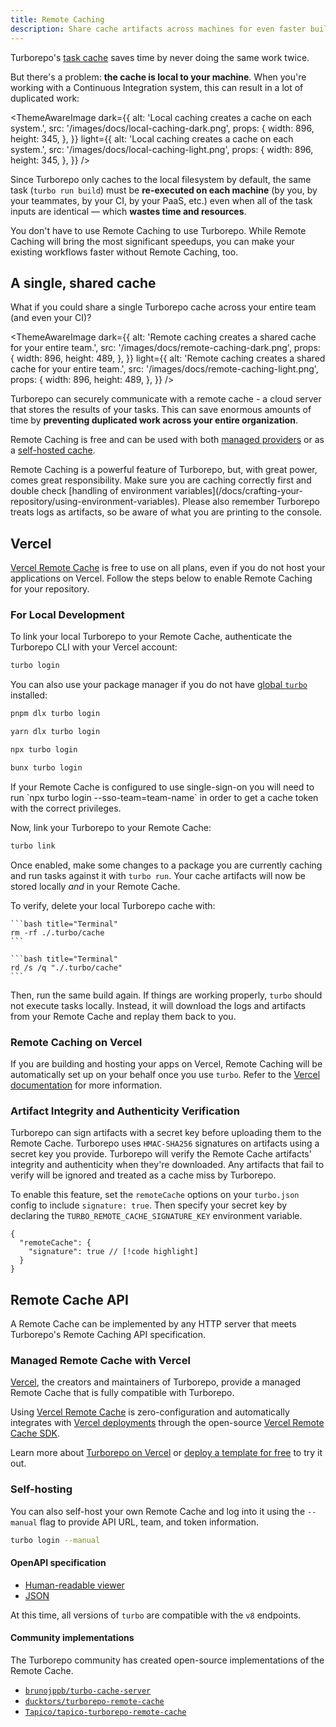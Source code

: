 ```yaml
---
title: Remote Caching
description: Share cache artifacts across machines for even faster builds.
---
```



Turborepo's [task cache](/docs/crafting-your-repository/caching) saves time by never doing the same work twice.

But there's a problem: **the cache is local to your machine**. When you're working with a Continuous Integration system, this can result in a lot of duplicated work:

<ThemeAwareImage
  dark={{
    alt: 'Local caching creates a cache on each system.',
    src: '/images/docs/local-caching-dark.png',
    props: {
      width: 896,
      height: 345,
    },
  }}
  light={{
    alt: 'Local caching creates a cache on each system.',
    src: '/images/docs/local-caching-light.png',
    props: {
      width: 896,
      height: 345,
    },
  }}
/>

Since Turborepo only caches to the local filesystem by default, the same task (`turbo run build`) must be **re-executed on each machine** (by you, by your teammates, by your CI, by your PaaS, etc.) even when all of the task inputs are identical — which **wastes time and resources**.

<Callout type="good-to-know">
  You don't have to use Remote Caching to use Turborepo. While Remote Caching
  will bring the most significant speedups, you can make your existing workflows
  faster without Remote Caching, too.
</Callout>

## A single, shared cache

What if you could share a single Turborepo cache across your entire team (and even your CI)?

<ThemeAwareImage
  dark={{
    alt: 'Remote caching creates a shared cache for your entire team.',
    src: '/images/docs/remote-caching-dark.png',
    props: {
      width: 896,
      height: 489,
    },
  }}
  light={{
    alt: 'Remote caching creates a shared cache for your entire team.',
    src: '/images/docs/remote-caching-light.png',
    props: {
      width: 896,
      height: 489,
    },
  }}
/>

Turborepo can securely communicate with a remote cache - a cloud server that stores the results of your tasks. This can save enormous amounts of time by **preventing duplicated work across your entire organization**.

Remote Caching is free and can be used with both [managed providers](https://turborepo.com/docs/core-concepts/remote-caching#managed-remote-cache-with-vercel) or as a [self-hosted cache](https://turborepo.com/docs/core-concepts/remote-caching#self-hosting).

<Callout>
  Remote Caching is a powerful feature of Turborepo, but, with great power,
  comes great responsibility. Make sure you are caching correctly first and
  double check [handling of environment
  variables](/docs/crafting-your-repository/using-environment-variables). Please
  also remember Turborepo treats logs as artifacts, so be aware of what you are
  printing to the console.
</Callout>

## Vercel

[Vercel Remote Cache](https://vercel.com/docs/monorepos/remote-caching) is free to use on all plans, even if you do not host your applications on Vercel. Follow the steps below to enable Remote Caching for your repository.

### For Local Development

To link your local Turborepo to your Remote Cache, authenticate the Turborepo CLI with your Vercel account:

```bash title="Terminal"
turbo login
```

You can also use your package manager if you do not have [global `turbo`](/docs/getting-started/installation#global-installation) installed:

<PackageManagerTabs>

<Tab value="pnpm">

```bash title="Terminal"
pnpm dlx turbo login
```

</Tab>

<Tab value="yarn">

```bash title="Terminal"
yarn dlx turbo login
```

</Tab>

<Tab value="npm">

```bash title="Terminal"
npx turbo login
```

</Tab>

<Tab value="bun (Beta)">

```bash title="Terminal"
bunx turbo login
```

</Tab>
</PackageManagerTabs>

<Callout>
  If your Remote Cache is configured to use single-sign-on you will need to run
  `npx turbo login --sso-team=team-name` in order to get a cache token with the
  correct privileges.
</Callout>

Now, link your Turborepo to your Remote Cache:

```bash title="Terminal"
turbo link
```

Once enabled, make some changes to a package you are currently caching and run tasks against it with `turbo run`.
Your cache artifacts will now be stored locally _and_ in your Remote Cache.

To verify, delete your local Turborepo cache with:

<PlatformTabs>
  <Tab>

    ```bash title="Terminal"
    rm -rf ./.turbo/cache
    ```

  </Tab>
  <Tab>

    ```bash title="Terminal"
    rd /s /q "./.turbo/cache"
    ```

  </Tab>
</PlatformTabs>

Then, run the same build again. If things are working properly, `turbo` should not execute tasks locally. Instead, it will download the logs and artifacts from your Remote Cache and replay them back to you.

### Remote Caching on Vercel

If you are building and hosting your apps on Vercel, Remote Caching will be automatically set up on your behalf once you use `turbo`. Refer to the [Vercel documentation](https://vercel.com/docs/concepts/monorepos/remote-caching?utm_source=turborepo.com&utm_medium=referral&utm_campaign=docs-link) for more information.

### Artifact Integrity and Authenticity Verification

Turborepo can sign artifacts with a secret key before uploading them to the Remote Cache. Turborepo uses `HMAC-SHA256` signatures on artifacts using a secret key you provide.
Turborepo will verify the Remote Cache artifacts' integrity and authenticity when they're downloaded.
Any artifacts that fail to verify will be ignored and treated as a cache miss by Turborepo.

To enable this feature, set the `remoteCache` options on your `turbo.json` config to include `signature: true`. Then specify your secret key by declaring the `TURBO_REMOTE_CACHE_SIGNATURE_KEY` environment variable.

```jsonc title="./turbo.json"
{
  "remoteCache": {
    "signature": true // [!code highlight]
  }
}
```

## Remote Cache API

A Remote Cache can be implemented by any HTTP server that meets Turborepo's Remote Caching API specification.

### Managed Remote Cache with Vercel

[Vercel](https://vercel.com), the creators and maintainers of Turborepo, provide a managed Remote Cache that is fully compatible with Turborepo.

Using [Vercel Remote Cache](https://vercel.com/docs/monorepos/remote-caching) is zero-configuration and automatically integrates with [Vercel deployments](https://vercel.com/docs/deployments/overview) through the open-source [Vercel Remote Cache SDK](https://github.com/vercel/remote-cache).

Learn more about [Turborepo on Vercel](https://vercel.com/docs/monorepos/turborepo) or [deploy a template for free](https://vercel.com/templates?search=turborepo) to try it out.

### Self-hosting

You can also self-host your own Remote Cache and log into it using the `--manual` flag to provide API URL, team, and token information.

```bash title="Terminal"
turbo login --manual
```

#### OpenAPI specification

- [Human-readable viewer](/docs/openapi)
- [JSON](/api/remote-cache-spec)

At this time, all versions of `turbo` are compatible with the `v8` endpoints.

#### Community implementations

The Turborepo community has created open-source implementations of the Remote Cache.

- [`brunojppb/turbo-cache-server`](https://github.com/brunojppb/turbo-cache-server)
- [`ducktors/turborepo-remote-cache`](https://github.com/ducktors/turborepo-remote-cache)
- [`Tapico/tapico-turborepo-remote-cache`](https://github.com/Tapico/tapico-turborepo-remote-cache)
